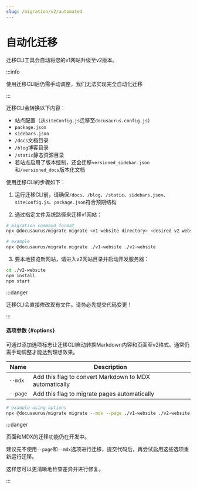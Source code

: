 ```yaml
---
slug: /migration/v2/automated
---
```


# 自动化迁移

迁移CLI工具会自动将您的v1网站升级至v2版本。

:::info

使用迁移CLI后仍需手动调整，我们无法实现完全自动化迁移

:::

迁移CLI会转换以下内容：

- 站点配置（从`siteConfig.js`迁移至`docusaurus.config.js`）
- `package.json`
- `sidebars.json`
- `/docs`文档目录
- `/blog`博客目录
- `/static`静态资源目录
- 若站点启用了版本控制，还会迁移`versioned_sidebar.json`和`/versioned_docs`版本化文档

使用迁移CLI的步骤如下：

1. 运行迁移CLI前，请确保`/docs`、`/blog`、`/static`、`sidebars.json`、`siteConfig.js`、`package.json`符合预期结构

2. 通过指定文件系统路径来迁移v1网站：

```bash
# migration command format
npx @docusaurus/migrate migrate <v1 website directory> <desired v2 website directory>

# example
npx @docusaurus/migrate migrate ./v1-website ./v2-website
```

3. 要本地预览新网站，请进入v2网站目录并启动开发服务器：

```bash npm2yarn
cd ./v2-website
npm install
npm start
```

:::danger

迁移CLI会直接修改现有文件。请务必先提交代码变更！

:::

#### 选项参数 {#options}

可通过添加选项标志让迁移CLI自动转换Markdown内容和页面至v2格式。通常仍需手动调整才能达到理想效果。

| Name     | Description                                            |
| -------- | ------------------------------------------------------ |
| `--mdx`  | Add this flag to convert Markdown to MDX automatically |
| `--page` | Add this flag to migrate pages automatically           |

```bash
# example using options
npx @docusaurus/migrate migrate --mdx --page ./v1-website ./v2-website
```

:::danger

页面和MDX的迁移功能仍在开发中。

建议先不使用`--page`和`--mdx`选项进行迁移，提交代码后，再尝试启用这些选项重新运行迁移。

这样您可以更清晰地检查差异并进行修复。

:::